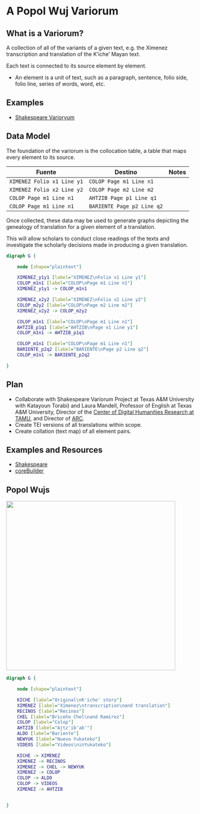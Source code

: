 # A Popol Wuj Variorum


## What is a Variorum?

A collection of all of the variants of a given text, e.g. the Ximenez transcription and translation of the K'iche' Mayan text.

Each text is connected to its source element by element.

- An element is a unit of text, such as a paragraph, sentence, folio side, folio line, series of words, word, etc.

## Examples
- [Shakespeare Varioryum](https://newvariorumshakespeare.org/edition/mnd/)

## Data Model

The foundation of the variorum is the collocation table, a table that maps every element to its source.

| Fuente                     | Destino                  | Notes |
|----------------------------|--------------------------|-------|
| `XIMENEZ Folio x1 Line y1` | `COLOP Page m1 Line n1`  |       |
| `XIMENEZ Folio x2 Line y2` | `COLOP Page m2 Line m2`  |       |
| `COLOP Page m1 Line n1`      | `AHTZIB Page p1 Line q1` |       |
| `COLOP Page m1 Line n1`      | `BARIENTE Page p2 Line q2` |       |

Once collected, these data may be used to generate graphs depicting the genealogy of translation for a given element of a translation.

This will allow scholars to conduct close readings of the texts and investigate the scholarly decisions made in producing a given translation.

```dot

digraph G {

    node [shape="plaintext"]

    XIMENEZ_y1y1 [label="XIMENEZ\nFolio x1 Line y1"]
    COLOP_m1n1 [label="COLOP\nPage m1 Line n1"]
    XIMENEZ_y1y1 -> COLOP_m1n1

    XIMENEZ_x2y2 [label="XIMENEZ\nFolio x2 Line y2"]
    COLOP_m2y2 [label="COLOP\nPage m2 Line m2"]
    XIMENEZ_x2y2 -> COLOP_m2y2

    COLOP_m1n1 [label="COLOP\nPage m1 Line n1"]
    AHTZIB_p1q1 [label="AHTZIB\nPage x1 Line y1"]
    COLOP_m1n1 -> AHTZIB_p1q1

    COLOP_m1n1 [label="COLOP\nPage m1 Line n1"]
    BARIENTE_p2q2 [label="BARIENTE\nPage p2 Line q2"]
    COLOP_m1n1 -> BARIENTE_p2q2

}

```

## Plan
- Collaborate with Shakespeare Variorum Project at Texas A&amp;M University with Katayoun Torabi) and Laura Mandell, Professor of English at Texas A&M University, Director of the [Center of Digital Humanities Research at TAMU](http://codhr.tamu.edu), and Director of [ARC](http://www.ar-c.org).
- Create TEI versions of all translations within scope.
- Create collation (text map) of all element pairs.

## Examples and Resources

-   [Shakespeare](https://newvariorumshakespeare.org/)
-   [coreBuilder](http://raffazizzi.github.io/coreBuilder/)

## Popol Wujs

<a href="resources/info-arch.png"> <img src="resources/info-arch.png" height="450"/> </a>

```dot
digraph G {

    node [shape="plaintext"]

    KICHE [label="Original\nK'iche' story"]
    XIMENEZ [label="Xímenez\ntranscription\nand translation"]
    RECINOS [label="Recinos"]
    CHEL [label="Briceño Chel\nand Ramírez"]
    COLOP [label="Colop"]
    AHTZIB [label="Ajtz'ib'ab'"]
    ALDO [label="Bariente"]
    NEWYUK [label="Nuevo Yukateko"]
    VIDEOS [label="Videos\ninYukateko"]

    KICHE -> XIMENEZ
    XIMENEZ -> RECINOS
    XIMENEZ -> CHEL -> NEWYUK
    XIMENEZ -> COLOP
    COLOP -> ALDO
    COLOP -> VIDEOS
    XIMENEZ -> AHTZIB


}
```
